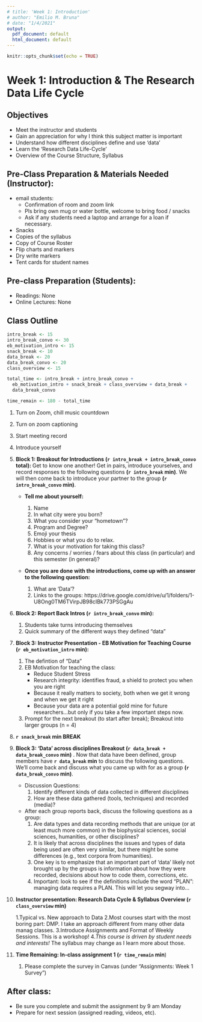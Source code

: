```yaml
---
# title: 'Week 1: Introduction'
# author: "Emilio M. Bruna"
# date: "1/4/2021"
output:
  pdf_document: default
  html_document: default
---
```


```r
knitr::opts_chunk$set(echo = TRUE)
```


# Week 1: Introduction & The Research Data Life Cycle
## Objectives

* Meet the instructor and students
* Gain an appreciation for why I think this subject matter is important
* Understand how different disciplines define and use 'data'
* Learn the 'Research Data Life-Cycle'
* Overview of the Course Structure, Syllabus

## Pre-Class Preparation & Materials Needed (Instructor):

* email students: 
    * Confirmation of room and zoom link
    * Pls bring own mug or water bottle, welcome to bring food / snacks
    * Ask if any students need a laptop and arrange for a loan if necessary.
* Snacks
* Copies of the syllabus
* Copy of Course Roster
* Flip charts and markers
* Dry write markers
* Tent cards for student names


## Pre-class Preparation (Students):

* Readings: None
* Online Lectures: None

## Class Outline

```r
intro_break <- 15
intro_break_convo <- 30
eb_motivation_intro <- 15
snack_break <- 10
data_break <- 20
data_break_convo <- 20
class_overview <- 15

total_time <- intro_break + intro_break_convo + 
  eb_motivation_intro + snack_break + class_overview + data_break + 
  data_break_convo

time_remain <- 180 - total_time
```

1. Turn on Zoom, chill music countdown
2. Turn on zoom captioning
3. Start meeting record
4. Introduce yourself
5. **Block 1: Breakout for Introductions (`r intro_break + intro_break_convo` total): ** Get to know one another! Get in pairs, introduce yourselves, and record responses to the following questions **(`r intro_break` min)**. We will then come back to introduce your partner to the group **(`r intro_break_convo` min)**.  

    * **Tell me about yourself: **  
        1. Name
        2. In what city were you born?
        3. What you consider your “hometown”?
        4. Program and Degree?
        5. Emoji your thesis 
        6. Hobbies or what you do to relax.
        7. What is your motivation for taking this class?
        8. Any concerns / worries / fears about this class (in particular) and this semester (in general)? 
        
    * **Once you are done with the introductions, come up with an answer to the following question: **
    
      1. What are 'Data'?
      2. Links to the groups: https://drive.google.com/drive/u/1/folders/1-U8Ong0TM6TVirpJB98cIBk773PSGgAu 


5. **Block 2: Report Back Intros (`r intro_break_convo` min): **

      1. Students take turns introducing themselves
      2. Quick summary of the different ways they defined "data"

5. **Block 3: Instructor Presentation - EB Motivation for Teaching Course (`r eb_motivation_intro` min): **

      1. The defintion of "Data"
      2. EB Motivation for teaching the class: 
          * Reduce Student Stress
          * Research integrity: identifies fraud, a shield to protect you when you are right
          * Because it really matters to society, both when we get it wrong and when we get it right
          * Because your data are a potential gold mine for future researchers...but only if you take a few important steps now.
      2. Prompt for the next breakout (to start after break); Breakout into larger groups (n = 4)

6. **`r snack_break` min BREAK **

7.  **Block 3: 'Data' across disciplines Breakout (`r data_break + data_break_convo` min)** . Now that data have been defined, group members have **`r data_break` min** to discuss the following questions. We'll come back and  discuss what you came up with for as a group **(`r data_break_convo` min)**.

    * Discussion Questions: 
        1. Identify different kinds of data collected in different disciplines 
        2. How are these data gathered (tools, techniques) and recorded (media)? 
    * After each group reports back, discuss the following questions as a group:
        1. Are data types and data recording methods that are unique (or at least much more common) in the biophysical sciences, social sciences, humanities, or other disciplines?  
        2. It is likely that across disciplines the issues and types of data being used are often very similar, but there might be some differences (e.g., text corpora from humanities). 
        3. One key is to emphasize that an important part of 'data' likely not brought up by the groups is information about how they were recorded, decisions about how to code them, corrections, etc.
        4. Important: look to see if the definitions include the word "PLAN": managing data requires a PLAN.  This will let you segway into...

8. **Instructor presentation: Research Data Cycle & Syllabus Overview (`r class_overview` min)**

    1.Typical vs. New approach to Data
    2.Most courses start with the most boring part: DMP. I take an approach different from many other data manag classes.
    3.Introduce Assignments and Format of Weekly Sessions. This is a workshop!
    4.*This course is driven by student needs and interests! *The syllabus may change as I learn more about those.
    
    

9. **Time Remaining: In-class assignment 1 (`r time_remain` min**)

    1. Please complete the survey in Canvas (under "Assignments: Week 1 Survey")

## After class: 

* Be sure you complete and submit the assignment by 9 am Monday
* Prepare for next session (assigned reading, videos, etc).


